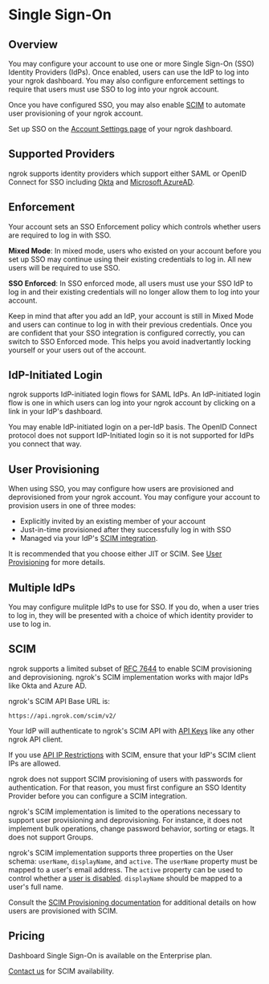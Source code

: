 # Single Sign-On

## Overview

You may configure your account to use one or more Single Sign-On (SSO) Identity
Providers (IdPs). Once enabled, users can use the IdP to log into your ngrok
dashboard. You may also configure enforcement settings to require that users
must use SSO to log into your ngrok account.

Once you have configured SSO, you may also enable [SCIM](#scim) to
automate user provisioning of your ngrok account.

Set up SSO on the [Account Settings page](https://dashboard.ngrok.com/settings)
of your ngrok dashboard.

## Supported Providers

ngrok supports identity providers which support either SAML or OpenID Connect for
SSO including
[Okta](https://help.okta.com/oie/en-us/Content/Topics/Apps/apps-about-saml.htm)
and [Microsoft
AzureAD](https://learn.microsoft.com/en-us/azure/active-directory/fundamentals/auth-saml).

## Enforcement

Your account sets an SSO Enforcement policy which controls whether users are
required to log in with SSO.

**Mixed Mode**: In mixed mode, users who existed on your account before you set
up SSO may continue using their existing credentials to log in. All new users
will be required to use SSO.

**SSO Enforced**: In SSO enforced mode, all users must use your SSO IdP to log
in and their existing credentials will no longer allow them to log into your
account.

Keep in mind that after you add an IdP, your account is still in Mixed Mode and
users can continue to log in with their previous credentials. Once you are
confident that your SSO integration is configured correctly, you can switch to
SSO Enforced mode. This helps you avoid inadvertantly locking yourself or your
users out of the account.

## IdP-Initiated Login

ngrok supports IdP-initiated login flows for SAML IdPs. An IdP-initiated login
flow is one in which users can log into your ngrok account by clicking on a
link in your IdP's dashboard.

You may enable IdP-initiated login on a per-IdP basis. The OpenID Connect
protocol does not support IdP-Initiated login so it is not supported for IdPs
you connect that way.

## User Provisioning

When using SSO, you may configure how users are provisioned and deprovisioned
from your ngrok account. You may configure your account to provision users in one
of three modes:

- Explicitly invited by an existing member of your account
- Just-in-time provisioned after they successfully log in with SSO
- Managed via your IdP's [SCIM integration](#scim).

It is recommended that you choose either JIT or SCIM. See [User
Provisioning](/iam/#user-provisioning) for more details.

## Multiple IdPs

You may configure mulitple IdPs to use for SSO. If you do, when a user tries to
log in, they will be presented with a choice of which identity provider to use
to log in.

## SCIM

ngrok supports a limited subset of [RFC
7644](https://datatracker.ietf.org/doc/html/rfc7644) to enable SCIM
provisioning and deprovisioning. ngrok's SCIM implementation works with major
IdPs like Okta and Azure AD.

ngrok's SCIM API Base URL is:

```
https://api.ngrok.com/scim/v2/
```

Your IdP will authenticate to ngrok's SCIM API with [API
Keys](/api/#authentication) like any other ngrok API client.

If you use [API IP Restrictions](/api/#ip-restrictions) with SCIM, ensure that
your IdP's SCIM client IPs are allowed.

ngrok does not support SCIM provisioning of users with passwords for
authentication. For that reason, you must first configure an SSO Identity
Provider before you can configure a SCIM integration.

ngrok's SCIM implementation is limited to the operations necessary to support
user provisioning and deprovisioning. For instance, it does not implement bulk
operations, change password behavior, sorting or etags. It does not support
Groups.

ngrok's SCIM implementation supports three properties on the User schema:
`userName`, `displayName`, and `active`. The `userName` property must be mapped
to a user's email address. The `active` property can be used to control whether
a [user is disabled](/iam/users/#disabling). `displayName` should be mapped to
a user's full name.

Consult the [SCIM Provisioning documentation](/iam/users/#scim) for additional
details on how users are provisioned with SCIM.

## Pricing

Dashboard Single Sign-On is available on the Enterprise plan.

[Contact us](mailto:support@ngrok.com) for SCIM availability.
